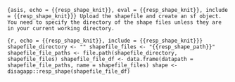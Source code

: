 ```{asis, echo = {{resp_shape_knit}}, eval = {{resp_shape_knit}}, include = {{resp_shape_knit}}}
Upload the shapefile and create an sf object. You need to specify the directory of the shape files unless they are in your current working directory.
```

```{r, echo = {{resp_shape_knit}}, include = {{resp_shape_knit}}}
shapefile_directory <- ""
shapefile_files <- "{{resp_shape_path}}"
shapefile_file_paths <- file.path(shapefile_directory, shapefile_files)
shapefile_file_df <- data.frame(datapath = shapefile_file_paths, name = shapefile_files)
shape <- disagapp::resp_shape(shapefile_file_df)
```
